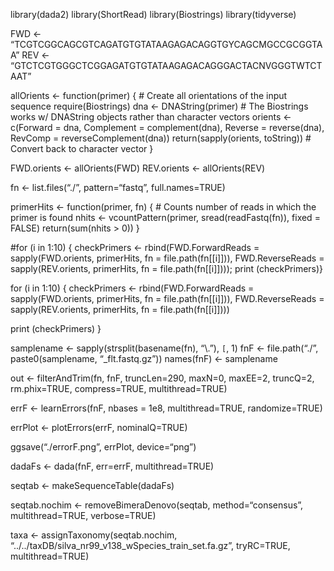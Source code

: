 
library(dada2)
library(ShortRead)
library(Biostrings)
library(tidyverse)


FWD <- "TCGTCGGCAGCGTCAGATGTGTATAAGAGACAGGTGYCAGCMGCCGCGGTAA"
REV <- "GTCTCGTGGGCTCGGAGATGTGTATAAGAGACAGGGACTACNVGGGTWTCTAAT"

allOrients <- function(primer) {
    # Create all orientations of the input sequence
    require(Biostrings)
    dna <- DNAString(primer)  # The Biostrings works w/ DNAString objects rather than character vectors
    orients <- c(Forward = dna, Complement = complement(dna), Reverse = reverse(dna),
        RevComp = reverseComplement(dna))
    return(sapply(orients, toString))  # Convert back to character vector
}

FWD.orients <- allOrients(FWD)
REV.orients <- allOrients(REV)


fn <- list.files("./", pattern="fastq", full.names=TRUE)

primerHits <- function(primer, fn) {
    # Counts number of reads in which the primer is found
    nhits <- vcountPattern(primer, sread(readFastq(fn)), fixed = FALSE)
    return(sum(nhits > 0))
}

#for (i in 1:10) { checkPrimers <- rbind(FWD.ForwardReads = sapply(FWD.orients, primerHits, fn = file.path(fn[[i]])),
    FWD.ReverseReads = sapply(REV.orients, primerHits, fn = file.path(fn[[i]]))); print (checkPrimers)}

for (i in 1:10) {
  checkPrimers <- rbind(FWD.ForwardReads = sapply(FWD.orients, primerHits, fn = file.path(fn[[i]])),
    FWD.ReverseReads = sapply(REV.orients, primerHits, fn = file.path(fn[[i]])))

  print (checkPrimers)
}

samplename <- sapply(strsplit(basename(fn), "\\."), `[`, 1)
fnF <- file.path("./", paste0(samplename, "_flt.fastq.gz"))
names(fnF) <- samplename

out <- filterAndTrim(fn, fnF, truncLen=290, maxN=0, maxEE=2, truncQ=2, rm.phix=TRUE, compress=TRUE, multithread=TRUE)

errF <- learnErrors(fnF, nbases = 1e8, multithread=TRUE, randomize=TRUE)

errPlot <- plotErrors(errF, nominalQ=TRUE)

ggsave("./errorF.png", errPlot, device="png")

dadaFs <- dada(fnF, err=errF, multithread=TRUE)

seqtab <- makeSequenceTable(dadaFs)

seqtab.nochim <- removeBimeraDenovo(seqtab, method="consensus", multithread=TRUE, verbose=TRUE)

taxa <- assignTaxonomy(seqtab.nochim, "../../taxDB/silva_nr99_v138_wSpecies_train_set.fa.gz", tryRC=TRUE,  multithread=TRUE)




